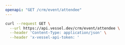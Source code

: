 ```yaml
---
openapi: "GET /crm/event/attendee"
---
```


<RequestExample>

```bash Request
curl --request GET \
  --url https://api.vessel.dev/crm/event/attendee \
  --header 'Content-Type: application/json' \
  --header 'x-vessel-api-token: '
```

</RequestExample>
